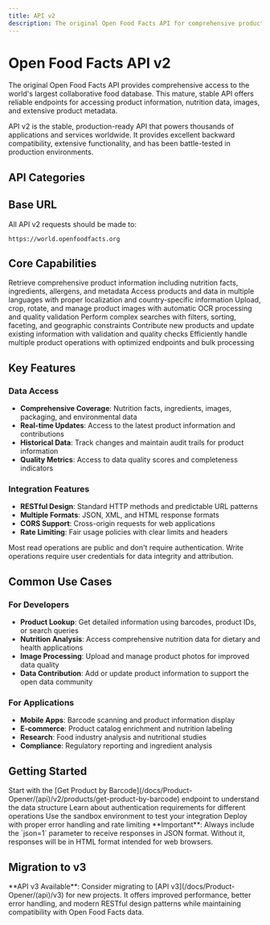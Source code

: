 ```yaml
---
title: API v2
description: The original Open Food Facts API for comprehensive product data access and management - stable, production-ready, and widely adopted
---
```



# Open Food Facts API v2

The original Open Food Facts API provides comprehensive access to the world's largest collaborative food database. This mature, stable API offers reliable endpoints for accessing product information, nutrition data, images, and extensive product metadata.

<Callout type="info">
  API v2 is the stable, production-ready API that powers thousands of
  applications and services worldwide. It provides excellent backward
  compatibility, extensive functionality, and has been battle-tested in
  production environments.
</Callout>

## API Categories

<Cards>
  <Card
    title="Products"
    description="Retrieve and manage product information, including barcode lookup and product updates"
    href="/docs/Product-Opener/(api)/v2/products"
  />
  <Card
    title="Search"
    description="Search for products using various criteria and filters"
    href="/docs/Product-Opener/(api)/v2/search"
  />
  <Card
    title="Images"
    description="Upload, crop, rotate, and manage product images with OCR processing"
    href="/docs/Product-Opener/(api)/v2/images"
  />
  <Card
    title="Authentication"
    description="Session management, user authentication, and access control mechanisms"
    href="/docs/Product-Opener/(api)/v2/authentication"
  />
  <Card
    title="Personal Search"
    description="Personalized product searches with preference management and filtering"
    href="/docs/Product-Opener/(api)/v2/personal-search"
  />
  <Card
    title="Nutrients"
    description="Access nutrition data and nutrient information for products"
    href="/docs/Product-Opener/(api)/v2/nutrients"
  />
  <Card
    title="OCR"
    description="Optical Character Recognition for extracting text from product images"
    href="/docs/Product-Opener/(api)/v2/ocr"
  />
  <Card
    title="Suggestions"
    description="Get suggestions for product data completion and improvements"
    href="/docs/Product-Opener/(api)/v2/suggestions"
  />
</Cards>

## Base URL

All API v2 requests should be made to:

```
https://world.openfoodfacts.org
```

## Core Capabilities

<Steps>
  <Step title="Product Data Access">
    Retrieve comprehensive product information including nutrition facts,
    ingredients, allergens, and metadata
  </Step>
  <Step title="Multi-language Support">
    Access products and data in multiple languages with proper localization and
    country-specific information
  </Step>
  <Step title="Image Management">
    Upload, crop, rotate, and manage product images with automatic OCR
    processing and quality validation
  </Step>
  <Step title="Advanced Search">
    Perform complex searches with filters, sorting, faceting, and geographic
    constraints
  </Step>
  <Step title="Data Contribution">
    Contribute new products and update existing information with validation and
    quality checks
  </Step>
  <Step title="Batch Operations">
    Efficiently handle multiple product operations with optimized endpoints and
    bulk processing
  </Step>
</Steps>

## Key Features

### Data Access

- **Comprehensive Coverage**: Nutrition facts, ingredients, images, packaging, and environmental data
- **Real-time Updates**: Access to the latest product information and contributions
- **Historical Data**: Track changes and maintain audit trails for product information
- **Quality Metrics**: Access to data quality scores and completeness indicators

### Integration Features

- **RESTful Design**: Standard HTTP methods and predictable URL patterns
- **Multiple Formats**: JSON, XML, and HTML response formats
- **CORS Support**: Cross-origin requests for web applications
- **Rate Limiting**: Fair usage policies with clear limits and headers

<Callout type="success">
  Most read operations are public and don't require authentication. Write
  operations require user credentials for data integrity and attribution.
</Callout>

## Common Use Cases

### For Developers

- **Product Lookup**: Get detailed information using barcodes, product IDs, or search queries
- **Nutrition Analysis**: Access comprehensive nutrition data for dietary and health applications
- **Image Processing**: Upload and manage product photos for improved data quality
- **Data Contribution**: Add or update product information to support the open data community

### For Applications

- **Mobile Apps**: Barcode scanning and product information display
- **E-commerce**: Product catalog enrichment and nutrition labeling
- **Research**: Food industry analysis and nutritional studies
- **Compliance**: Regulatory reporting and ingredient analysis

## Getting Started

<Steps>
  <Step title="Explore the API">
    Start with the [Get Product by
    Barcode](/docs/Product-Opener/(api)/v2/products/get-product-by-barcode)
    endpoint to understand the data structure
  </Step>
  <Step title="Understand Authentication">
    Learn about authentication requirements for different operations
  </Step>
  <Step title="Test Integration">
    Use the sandbox environment to test your integration
  </Step>
  <Step title="Go Live">
    Deploy with proper error handling and rate limiting
  </Step>
</Steps>

<Callout type="warn">
  **Important**: Always include the `json=1` parameter to receive responses in
  JSON format. Without it, responses will be in HTML format intended for web
  browsers.
</Callout>

## Migration to v3

<Callout type="info">
  **API v3 Available**: Consider migrating to [API
  v3](/docs/Product-Opener/(api)/v3) for new projects. It offers improved
  performance, better error handling, and modern RESTful design patterns while
  maintaining compatibility with Open Food Facts data.
</Callout>
